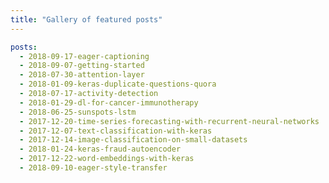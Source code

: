```yaml
---
title: "Gallery of featured posts"
---
```


```yaml
posts:
  - 2018-09-17-eager-captioning
  - 2018-09-07-getting-started
  - 2018-07-30-attention-layer
  - 2018-01-09-keras-duplicate-questions-quora
  - 2018-07-17-activity-detection
  - 2018-01-29-dl-for-cancer-immunotherapy
  - 2018-06-25-sunspots-lstm
  - 2017-12-20-time-series-forecasting-with-recurrent-neural-networks
  - 2017-12-07-text-classification-with-keras
  - 2017-12-14-image-classification-on-small-datasets
  - 2018-01-24-keras-fraud-autoencoder
  - 2017-12-22-word-embeddings-with-keras
  - 2018-09-10-eager-style-transfer
```


